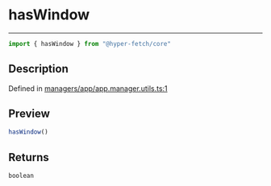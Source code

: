 

# hasWindow

<div class="api-docs__separator" data-reactroot="">

---

</div><div class="api-docs__import" data-reactroot="">

```ts
import { hasWindow } from "@hyper-fetch/core"
```

</div><div class="api-docs__section">

## Description

</div><div class="api-docs__description"><span class="api-docs__do-not-parse">



</span></div><p class="api-docs__definition">

Defined in [managers/app/app.manager.utils.ts:1](https://github.com/BetterTyped/hyper-fetch/blob/aff5c35a/packages/core/src/managers/app/app.manager.utils.ts#L1)

</p><div class="api-docs__section">

## Preview

</div><div class="api-docs__preview fn">

```ts
hasWindow()
```

</div><div class="api-docs__section">

## Returns

</div><div class="api-docs__returns">

```ts
boolean
```

</div>